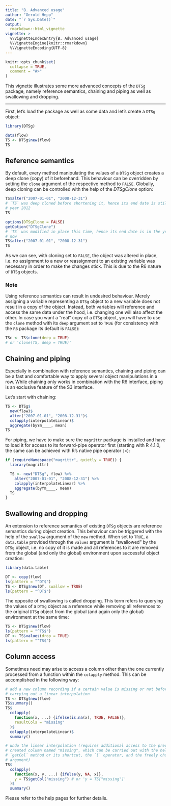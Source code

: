 ---
title: "B. Advanced usage"
author: "Gerold Hepp"
date: "`r Sys.Date()`"
output:
  rmarkdown::html_vignette
vignette: >
  %\VignetteIndexEntry{B. Advanced usage}
  %\VignetteEngine{knitr::rmarkdown}
  %\VignetteEncoding{UTF-8}
---

```{r setup, include=FALSE}
knitr::opts_chunk$set(
  collapse = TRUE,
  comment = "#>"
)
```

This vignette illustrates some more advanced concepts of the `DTSg` package, namely reference semantics, chaining and piping as well as swallowing and dropping.

---

First, let's load the package as well as some data and let's create a `DTSg` object:

```{r}
library(DTSg)

data(flow)
TS <- DTSg$new(flow)
TS
```

## Reference semantics

By default, every method manipulating the values of a `DTSg` object creates a deep clone (copy) of it beforehand. This behaviour can be overridden by setting the `clone` argument of the respective method to `FALSE`. Globally, deep cloning can be controlled with the help of the *DTSgClone* option:

```{r}
TS$alter("2007-01-01", "2008-12-31")
# `TS` was deep cloned before shortening it, hence its end date is still in the
# year 2012
TS

options(DTSgClone = FALSE)
getOption("DTSgClone")
# `TS` was modified in place this time, hence its end date is in the year 2008
# now
TS$alter("2007-01-01", "2008-12-31")
TS
```

As we can see, with cloning set to `FALSE`, the object was altered in place, i.e. no assignment to a new or reassignment to an existing variable was necessary in order to make the changes stick. This is due to the R6 nature of `DTSg` objects.

### Note

Using reference semantics can result in undesired behaviour. Merely assigning a variable representing a `DTSg` object to a new variable does not result in a copy of the object. Instead, both variables will reference and access the same data under the hood, i.e. changing one will also affect the other. In case you want a "real" copy of a `DTSg` object, you will have to use the `clone` method with its `deep` argument set to `TRUE` (for consistency with the `R6` package its default is `FALSE`):

```{r}
TSc <- TS$clone(deep = TRUE)
# or 'clone(TS, deep = TRUE)'
```

## Chaining and piping

Especially in combination with reference semantics, chaining and piping can be a fast and comfortable way to apply several object manipulations in a row. While chaining only works in combination with the R6 interface, piping is an exclusive feature of the S3 interface.

Let's start with chaining:

```{r}
TS <- DTSg$
  new(flow)$
  alter("2007-01-01", "2008-12-31")$
  colapply(interpolateLinear)$
  aggregate(byYm____, mean)
TS
```

For piping, we have to make sure the `magrittr` package is installed and have to load it for access to its forward-pipe operator first (starting with R 4.1.0, the same can be achieved with R's native pipe operator `|>`):

```{r}
if (requireNamespace("magrittr", quietly = TRUE)) {
  library(magrittr)

  TS <- new("DTSg", flow) %>%
    alter("2007-01-01", "2008-12-31") %>%
    colapply(interpolateLinear) %>%
    aggregate(byYm____, mean)
  TS
}
```

## Swallowing and dropping

An extension to reference semantics of existing `DTSg` objects are reference semantics during object creation. This behaviour can be triggered with the help of the `swallow` argument of the `new` method. When set to `TRUE`, a `data.table` provided through the `values` argument is "swallowed" by the `DTSg` object, i.e. no copy of it is made and all references to it are removed from the global (and only the global) environment upon successful object creation:

```{r}
library(data.table)

DT <- copy(flow)
ls(pattern = "^DT$")
TS <- DTSg$new(DT, swallow = TRUE)
ls(pattern = "^DT$")
```

The opposite of swallowing is called dropping. This term refers to querying the values of a `DTSg` object as a reference while removing all references to the original `DTSg` object from the global (and again only the global) environment at the same time:

```{r}
TS <- DTSg$new(flow)
ls(pattern = "^TS$")
DT <- TS$values(drop = TRUE)
ls(pattern = "^TS$")
```

## Column access

Sometimes need may arise to access a column other than the one currently processed from a function within the `colapply` method. This can be accomplished in the following way:

```{r}
# add a new column recording if a certain value is missing or not before
# carrying out a linear interpolation
TS <- DTSg$new(flow)
TS$summary()
TS$
  colapply(
    function(x, ...) {ifelse(is.na(x), TRUE, FALSE)},
    resultCols = "missing"
  )$
  colapply(interpolateLinear)$
  summary()

# undo the linear interpolation (requires additional access to the previously
# created column named "missing", which can be carried out with the help of the
# `getCol` method or its shortcut, the `[` operator, and the freely chosen `y`
# argument)
TS$
  colapply(
    function(x, y, ...) {ifelse(y, NA, x)},
    y = TS$getCol("missing") # or 'y = TS["missing"]'
  )$
  summary()
```

Please refer to the help pages for further details.
